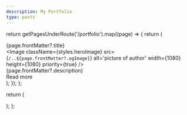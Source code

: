 ```yaml
---
description: My Portfolio
type: posts
---
```



  return getPagesUnderRoute('/portfolio').map((page) => {
    return (
      <div key={page.route} className={styles.container}>
        <div className={styles.heading}>{page.frontMatter?.title}</div>
        <Image
          className={styles.heroImage}
          src={`/..${page.frontMatter?.ogImage}`}
          alt='picture of author'
          width={1080}
          height={1080}
          priority={true}
        />
        <div className={styles.content}>
          <div className={styles.about}>{page.frontMatter?.description}</div>
          <Link key={page.route} className={styles.container} href={page.route}>
            Read more
          </Link>
        </div>
      </div>
    );
  });
};

  return (
    <div className={styles.body}>
      <PortfolioIndex />
    </div>
  );
};

<App />
